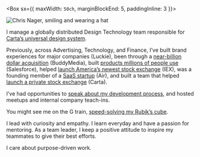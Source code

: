 



<Box sx={{ maxWidth: `50ch`, marginBlockEnd: 5, paddingInline: 3 }}>

<Intro
  title="Profile"
  description="I'm a software engineer with a background in design, 15 years of work experience, a minimalist aesthetic, and a deep concern for performance and accessibility."
/>

![Chris Nager, smiling and wearing a hat](/images/profile/hat.jpg)

I manage a globally distributed Design Technology team responsible for [Carta’s universal design system].

Previously, across Advertising, Technology, and Finance, I’ve built brand experiences for major companies (Luckie), been through a [near-billion dollar acquisition] (BuddyMedia), built [products millions of people use] (Salesforce), helped [launch America’s newest stock exchange] (IEX), was a founding member of a [SaaS startup] (Air), and built a team that helped [launch a private stock exchange] (Carta).

I’ve had opportunities to [speak about my development process], and hosted meetups and internal company teach-ins.

You might see me on the G train, [speed-solving my Rubik’s cube].

I lead with curiosity and empathy. I learn everyday and have a passion for mentoring. As a team leader, I keep a positive attitude to inspire my teammates to give their best efforts.

I care about purpose-driven work.
</Box>

[Carta’s universal design system]: https://ink.carta.com
[near-billion dollar acquisition]: https://www.adweek.com/digital/salesforce-buys-buddy-media-689-million-140913/
[products millions of people use]: https://salesforce.com
[launch America’s newest stock exchange]: https://www.nytimes.com/2016/06/18/business/dealbook/iex-group-gains-approval-for-stock-exchange.html
[SaaS startup]: https://air.inc
[launch a private stock exchange]: https://web.archive.org/web/20220809012110/https://cartax.com/
[speed-solving my Rubik’s cube]: https://twitter.com/chrisnager/status/1344785192314138626
[Zephyr]: /zephyr
[speak about my development process]: /speaking
